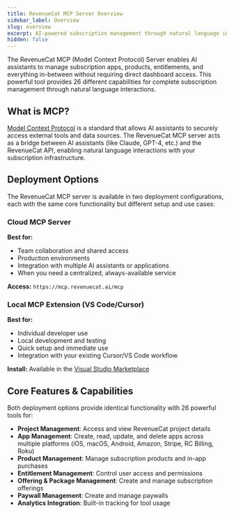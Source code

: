 ```yaml
---
title: RevenueCat MCP Server Overview
sidebar_label: Overview
slug: overview
excerpt: AI-powered subscription management through natural language interactions
hidden: false
---
```


The RevenueCat MCP (Model Context Protocol) Server enables AI assistants to manage subscription apps, products, entitlements, and everything in-between without requiring direct dashboard access. This powerful tool provides 26 different capabilities for complete subscription management through natural language interactions.

## What is MCP?

[Model Context Protocol](https://modelcontextprotocol.io/) is a standard that allows AI assistants to securely access external tools and data sources. The RevenueCat MCP server acts as a bridge between AI assistants (like Claude, GPT-4, etc.) and the RevenueCat API, enabling natural language interactions with your subscription infrastructure.

## Deployment Options

The RevenueCat MCP server is available in two deployment configurations, each with the same core functionality but different setup and use cases:

### Cloud MCP Server

**Best for:**

- Team collaboration and shared access
- Production environments
- Integration with multiple AI assistants or applications
- When you need a centralized, always-available service

**Access:** `https://mcp.revenuecat.ai/mcp`

### Local MCP Extension (VS Code/Cursor)

**Best for:**

- Individual developer use
- Local development and testing
- Quick setup and immediate use
- Integration with your existing Cursor/VS Code workflow

**Install:** Available in the [Visual Studio Marketplace](https://marketplace.visualstudio.com/items?itemName=RevenueCat.revenuecat-mcp-extension)

## Core Features & Capabilities

Both deployment options provide identical functionality with 26 powerful tools for:

- **Project Management**: Access and view RevenueCat project details
- **App Management**: Create, read, update, and delete apps across multiple platforms (iOS, macOS, Android, Amazon, Stripe, RC Billing, Roku)
- **Product Management**: Manage subscription products and in-app purchases
- **Entitlement Management**: Control user access and permissions
- **Offering & Package Management**: Create and manage subscription offerings
- **Paywall Management**: Create and manage paywalls
- **Analytics Integration**: Built-in tracking for tool usage